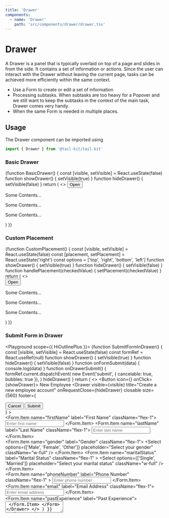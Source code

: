 ```yaml
---
title: 'Drawer'
components:
  - name: 'Drawer'
    path: 'src/components/drawer/drawer.tsx'
---
```



# Drawer

A Drawer is a panel that is typically overlaid on top of a page and slides in from the side. It contains a set of information or actions. Since the user can interact with the Drawer without leaving the current page, tasks can be achieved more efficiently within the same context.

- Use a Form to create or edit a set of information
- Processing subtasks. When subtasks are too heavy for a Popover and we still want to keep the subtasks in the context of the main task, Drawer comes very handy.
- When the same Form is needed in multiple places.

## Usage

The Drawer component can be imported using

```jsx
import { Drawer } from '@tail-kit/tail-kit'
```

### Basic Drawer

<Playground>
  {function BasicDrawer() {
    const [visible, setVisible] = React.useState(false)
    function showDrawer() {
      setVisible(true)
    }
    function hideDrawer() {
      setVisible(false)
    }
    return (
      <>
        <Button buttonType="primary" onClick={showDrawer}>
          Open
        </Button>
        <Drawer
          visible={visible}
          title="Basic Drawer"
          onRequestClose={hideDrawer}
        >
          <p>Some Contents...</p>
          <p>Some Contents...</p>
          <p>Some Contents...</p>
        </Drawer>
      </>
    )
  }}
</Playground>

### Custom Placement

<Playground>
  {function CustomPlacement() {
    const [visible, setVisible] = React.useState(false)
    const [placement, setPlacement] = React.useState('right')
    const options = ['top', 'right', 'bottom', 'left']
    function showDrawer() {
      setVisible(true)
    }
    function hideDrawer() {
      setVisible(false)
    }
    function handlePlacement(checkedValue) {
      setPlacement(checkedValue)
    }
    return (
      <>
        <div className="flex items-center space-x-6">
          <Radio.RadioGroup
            options={options}
            defaultValue="right"
            onChange={handlePlacement}
          />
          <Button buttonType="primary" onClick={showDrawer}>
            Open
          </Button>
        </div>
        <Drawer
          visible={visible}
          title="Basic Drawer"
          onRequestClose={hideDrawer}
          placement={placement}
          closable
        >
          <p>Some Contents...</p>
          <p>Some Contents...</p>
          <p>Some Contents...</p>
        </Drawer>
      </>
    )
  }}
</Playground>

### Submit Form in Drawer

<Playground scope={{ HiOutlinePlus }}>
  {function SubmitFormInDrawer() {
    const [visible, setVisible] = React.useState(false)
    const formRef = React.useRef(null)
    function showDrawer() {
      setVisible(true)
    }
    function hideDrawer() {
      setVisible(false)
    }
    function onFormSubmit(data) {
      console.log(data)
    }
    function onDrawerSubmit() {
      formRef.current.dispatchEvent(
        new Event('submit', { cancelable: true, bubbles: true }),
      )
      hideDrawer()
    }
    return (
      <>
        <Button icon={<HiOutlinePlus />} onClick={showDrawer}>
          New Employee
        </Button>
        <Drawer
          visible={visible}
          title="Create a new employee account"
          onRequestClose={hideDrawer}
          closable
          size={560}
          footer={
            <div className="flex items-center justify-end gap-x-3">
              <Button onClick={hideDrawer}>Cancel</Button>
              <Button buttonType="primary" onClick={onDrawerSubmit}>
                Submit
              </Button>
            </div>
          }
        >
          <Form
            layout={Form.Layout.VERTICAL}
            className="p-0"
            ref={formRef}
            onSubmit={onFormSubmit}
          >
            <div className="flex w-full space-x-4">
              <Form.Item name="firstName" label="First Name" className="flex-1">
                <Input placeholder="Enter first name" />
              </Form.Item>
              <Form.Item name="lastName" label="Last Name" className="flex-1">
                <Input placeholder="Enter last name" />
              </Form.Item>
            </div>
            <div className="flex w-full space-x-4">
              <Form.Item name="gender" label="Gender" className="flex-1">
                <Select
                  options={['Male', 'Female', 'Other']}
                  placeholder="Select your gender"
                  className="w-full"
                />
              </Form.Item>
              <Form.Item
                name="maritalStatus"
                label="Marital Status"
                className="flex-1"
              >
                <Select
                  options={['Single', 'Married']}
                  placeholder="Select your marital status"
                  className="w-full"
                />
              </Form.Item>
            </div>
            <div className="flex w-full space-x-4">
              <Form.Item
                name="phoneNumber"
                label="Phone Number"
                className="flex-1"
              >
                <Input placeholder="Enter phone number" />
              </Form.Item>
              <Form.Item name="email" label="Email Address" className="flex-1">
                <Input placeholder="Enter email address" />
              </Form.Item>
            </div>
            <Form.Item name="pastExperience" label="Past Experience">
              <textarea
                className="w-full h-24 px-3 py-2 text-sm border rounded-md focus:outline-none focus:ring-2"
                placeholder="Please write employee's previous experience description"
              />
            </Form.Item>
          </Form>
        </Drawer>
      </>
    )
  }}
</Playground>

## Drawer Props

<PropsTable of="Drawer" />
